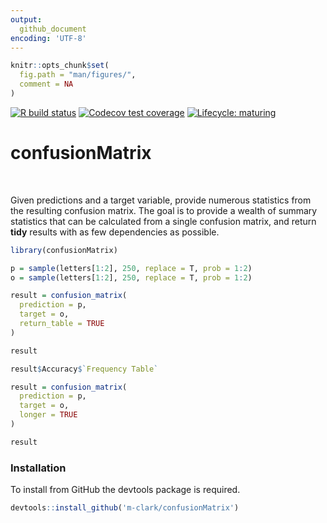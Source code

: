 ```yaml
---
output: 
  github_document
encoding: 'UTF-8'
---
```



```r
knitr::opts_chunk$set(
  fig.path = "man/figures/",
  comment = NA
)
```

<!-- badges: start -->

[![R build status](https://github.com/m-clark/confusionMatrix/workflows/R-CMD-check/badge.svg)](https://github.com/m-clark/confusionMatrix/actions)
  [![Codecov test coverage](https://codecov.io/gh/m-clark/confusionMatrix/branch/master/graph/badge.svg)](https://codecov.io/gh/m-clark/confusionMatrix?branch=master)
  [![Lifecycle: maturing](https://img.shields.io/badge/lifecycle-experimental-blue.svg)](https://www.tidyverse.org/lifecycle/#experimental)

<!-- badges: end -->
 

# confusionMatrix

<br>

Given predictions and a target variable, provide numerous statistics from the resulting confusion matrix. The goal is to provide a wealth of summary statistics that can be calculated from a single confusion matrix, and return <span class="emph" style = "">**tidy**</span> results with as few dependencies as possible.




```r
library(confusionMatrix)

p = sample(letters[1:2], 250, replace = T, prob = 1:2)
o = sample(letters[1:2], 250, replace = T, prob = 1:2)

result = confusion_matrix(
  prediction = p,
  target = o,
  return_table = TRUE
)

result

result$Accuracy$`Frequency Table`
```

```r
result = confusion_matrix(
  prediction = p,
  target = o,
  longer = TRUE
)

result
```


### Installation

To install from GitHub the <span class="pack">devtools</span> package is required.

```r
devtools::install_github('m-clark/confusionMatrix')
```
